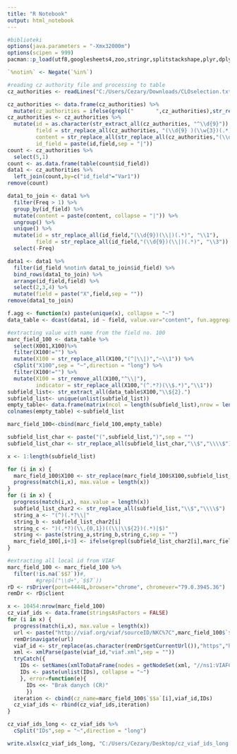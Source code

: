 ```yaml
---
title: "R Notebook"
output: html_notebook
---
```


```r

#biblioteki
options(java.parameters = "-Xmx32000m")
options(scipen = 999)
pacman::p_load(utf8,googlesheets4,zoo,stringr,splitstackshape,plyr,dplyr,sqldf,stringdist,fuzzyjoin,data.table,svMisc,tidyverse,RJDBC,openxlsx,jsonlite,reshape2,RSelenium,XML,methods)

`%notin%` <- Negate(`%in%`)

#reading cz authority file and processing to table
cz_authorities <- readLines("C:/Users/Cezary/Downloads/CLOselection.txt", encoding = "UTF-8")

cz_authorities <- data.frame(cz_authorities) %>% 
  mutate(cz_authorities = ifelse(grepl("       ",cz_authorities),str_replace(cz_authorities,"       "," AAA   "),as.character(cz_authorities)))
cz_authorities <- cz_authorities %>% 
  mutate(id = as.character(str_extract_all(cz_authorities, "^\\d{9}")),
         field = str_replace_all(cz_authorities, "(\\d{9} )(\\w{3})(.*)", "\\2"),
         content = str_replace_all(str_replace_all(cz_authorities,"(\\d{9} )(\\w{3})(\\s{3})(.*)","\\1\\2 \\4"),"(\\d{9} )(\\w{3})(\\d\\s|\\d\\d|\\s\\d){0,2}( L )(.*)","\\3\\5"),
         id_field = paste(id,field,sep = "|"))
count <- cz_authorities %>%
  select(5,1)
count <- as.data.frame(table(count$id_field))
data1 <- cz_authorities %>% 
  left_join(count,by=c("id_field"="Var1"))
remove(count)

data1_to_join <- data1 %>%
  filter(Freq > 1) %>% 
  group_by(id_field) %>% 
  mutate(content = paste(content, collapse = "|")) %>% 
  ungroup() %>% 
  unique() %>% 
  mutate(id = str_replace_all(id_field,"(\\d{9})(\\|)(.*)", "\\1"),
         field = str_replace_all(id_field,"(\\d{9})(\\|)(.*)", "\\3")) %>% 
  select(-Freq)

data1 <- data1 %>%
  filter(id_field %notin% data1_to_join$id_field) %>% 
  bind_rows(data1_to_join) %>% 
  arrange(id_field,field) %>% 
  select(2,3,4) %>% 
  mutate(field = paste("X",field,sep = ""))
remove(data1_to_join)

f.agg <- function(x) paste(unique(x), collapse = "~")
data_table <- dcast(data1, id ~ field, value.var="content", fun.aggregate = f.agg)

#extracting value with name from the field no. 100
marc_field_100 <- data_table %>%
  select(X001,X100)%>%
  filter(X100!="") %>% 
  mutate(X100 = str_replace_all(X100,"(^|\\|)","~\\1")) %>% 
  cSplit("X100",sep = "~",direction = "long") %>% 
  filter(X100!="") %>% 
  mutate(X100 = str_remove_all(X100,"^\\|"),
         indicator = str_replace_all(X100,"(^.*?)(\\$.*)","\\1"))
subfield_list<- str_extract_all(data_table$X100,"\\${2}.")
subfield_list<- unique(unlist(subfield_list))
empty_table<- data.frame(matrix(ncol = length(subfield_list),nrow = lengths(marc_field_100)[1]))
colnames(empty_table) <-subfield_list

marc_field_100<-cbind(marc_field_100,empty_table)

subfield_list_char <- paste("(",subfield_list,")",sep = "")
subfield_list_char <- str_replace_all(subfield_list_char,"\\$","\\\\$")

x <- 1:length(subfield_list)

for (i in x) {
  marc_field_100$X100 <- str_replace(marc_field_100$X100,subfield_list_char[i],"|\\1")
  progress(match(i,x), max.value = length(x)) 
}
for (i in x) {
  progress(match(i,x), max.value = length(x))
  subfield_list_char2 <- str_replace_all(subfield_list,"\\$","\\\\$")
  string_a <- "(^)(.*?\\|"
  string_b <- subfield_list_char2[i]
  string_c <- ")(.*?)(\\,{0,1})((\\|\\${2})(.*)|$)"
  string <- paste(string_a,string_b,string_c,sep = "")
  marc_field_100[,i+3] <- ifelse(grepl(subfield_list_char2[i],marc_field_100$X100),str_replace_all(gsub(string,"\\3",marc_field_100$X100),"\\${2}.", "~"),NA)
}

#extracting all local id from VIAF
marc_field_100 <- marc_field_100 %>% 
  filter(!is.na(`$$7`))#,
         #grepl("\\d+",`$$7`))
rD <- rsDriver(port=4444L,browser="chrome", chromever="79.0.3945.36")
remDr <- rD$client

x <- 10454:nrow(marc_field_100)
cz_viaf_ids <- data.frame(stringsAsFactors = FALSE)
for (i in x) {
  progress(match(i,x), max.value = length(x))
  url <- paste("http://viaf.org/viaf/sourceID/NKC%7C",marc_field_100$`$$7`[i],sep = "")
  remDr$navigate(url)
  viaf_id <- str_replace(as.character(remDr$getCurrentUrl()),"https","http")
  xml <- xmlParse(paste(viaf_id,"viaf.xml",sep = ""))
  tryCatch({
    IDs <- setNames(xmlToDataFrame(nodes = getNodeSet(xml, "//ns1:VIAFCluster/ns1:mainHeadings/ns1:data/ns1:sources/ns1:sid")),"Identyfikatory")
    IDs <- paste(unlist(IDs), collapse = "~")
    }, error=function(e){
      IDs <<- "Brak danych (CR)"
      })
  iteration <- cbind(cz_name=marc_field_100$`$$a`[i],viaf_id,IDs)
  cz_viaf_ids <- rbind(cz_viaf_ids,iteration)
}

cz_viaf_ids_long <- cz_viaf_ids %>% 
  cSplit("IDs",sep = "~",direction = "long")

write.xlsx(cz_viaf_ids_long, "C:/Users/Cezary/Desktop/cz_viaf_ids_long.xlsx")

```


